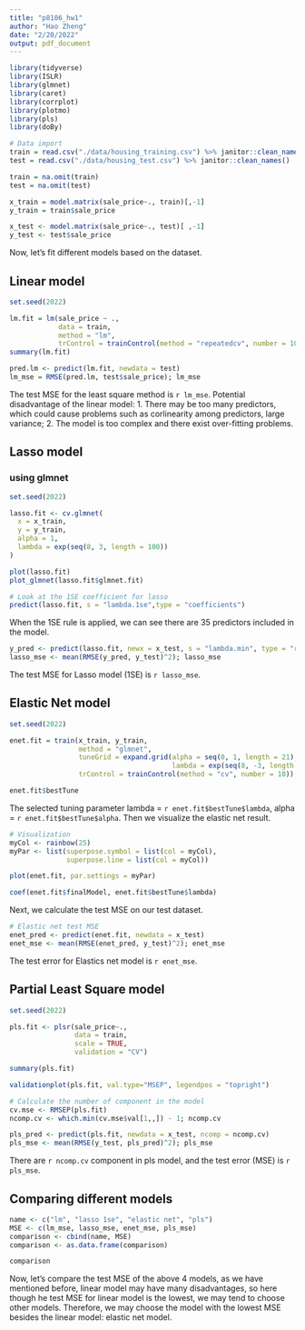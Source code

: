 ```yaml
---
title: "p8106_hw1"
author: "Hao Zheng"
date: "2/20/2022"
output: pdf_document
---
```


```r
library(tidyverse)
library(ISLR)
library(glmnet)
library(caret)
library(corrplot)
library(plotmo)
library(pls)
library(doBy)
```

```r
# Data import
train = read.csv("./data/housing_training.csv") %>% janitor::clean_names()
test = read.csv("./data/housing_test.csv") %>% janitor::clean_names()

train = na.omit(train)
test = na.omit(test)

x_train = model.matrix(sale_price~., train)[,-1]
y_train = train$sale_price

x_test <- model.matrix(sale_price~., test)[ ,-1]
y_test <- test$sale_price
```

Now, let's fit different models based on the dataset.

## Linear model
```r
set.seed(2022)

lm.fit = lm(sale_price ~ .,
            data = train,
            method = "lm",
            trControl = trainControl(method = "repeatedcv", number = 10))
summary(lm.fit)

pred.lm <- predict(lm.fit, newdata = test)
lm_mse = RMSE(pred.lm, test$sale_price); lm_mse
```

The test MSE for the least square method is `r lm_mse`.
Potential disadvantage of the linear model: 1. There may be too many predictors, which could cause problems such as corlinearity among predictors, large variance; 2. The model is too complex and there exist over-fitting problems.


## Lasso model
### using glmnet
```r
set.seed(2022)

lasso.fit <- cv.glmnet(
  x = x_train,
  y = y_train,
  alpha = 1,
  lambda = exp(seq(8, 3, length = 100))
)

plot(lasso.fit)
plot_glmnet(lasso.fit$glmnet.fit)

# Look at the 1SE coefficient for lasso
predict(lasso.fit, s = "lambda.1se",type = "coefficients")
```

When the 1SE rule is applied, we can see there are 35 predictors included in the model.

```r
y_pred <- predict(lasso.fit, newx = x_test, s = "lambda.min", type = "response")
lasso_mse <- mean(RMSE(y_pred, y_test)^2); lasso_mse
```

The test MSE for Lasso model (1SE) is `r lasso_mse`.


## Elastic Net model
```r
set.seed(2022)

enet.fit = train(x_train, y_train,
                 method = "glmnet",
                 tuneGrid = expand.grid(alpha = seq(0, 1, length = 21),
                                        lambda = exp(seq(8, -3, length = 50))),
                 trControl = trainControl(method = "cv", number = 10))

enet.fit$bestTune
```

The selected tuning parameter lambda = `r enet.fit$bestTune$lambda`, alpha = `r enet.fit$bestTune$alpha`. Then we visualize the elastic net result.

```r
# Visualization
myCol <- rainbow(25)
myPar <- list(superpose.symbol = list(col = myCol),
              superpose.line = list(col = myCol))

plot(enet.fit, par.settings = myPar)

coef(enet.fit$finalModel, enet.fit$bestTune$lambda)
```

Next, we calculate the test MSE on our test dataset.
```r
# Elastic net test MSE
enet_pred <- predict(enet.fit, newdata = x_test)
enet_mse <- mean(RMSE(enet_pred, y_test)^2); enet_mse
```

The test error for Elastics net model is `r enet_mse`.


## Partial Least Square model
```r
set.seed(2022)

pls.fit <- plsr(sale_price~., 
                data = train, 
                scale = TRUE,  
                validation = "CV")

summary(pls.fit)

validationplot(pls.fit, val.type="MSEP", legendpos = "topright")
```

```r
# Calculate the number of component in the model
cv.mse <- RMSEP(pls.fit)
ncomp.cv <- which.min(cv.mse$val[1,,]) - 1; ncomp.cv

pls_pred <- predict(pls.fit, newdata = x_test, ncomp = ncomp.cv)
pls_mse <- mean(RMSE(y_test, pls_pred)^2); pls_mse
```

There are `r ncomp.cv` component in pls model, and the test error (MSE) is `r pls_mse`.


## Comparing different models
```r
name <- c("lm", "lasso 1se", "elastic net", "pls")
MSE <- c(lm_mse, lasso_mse, enet_mse, pls_mse)
comparison <- cbind(name, MSE)
comparison <- as.data.frame(comparison)

comparison
```

Now, let's compare the test MSE of the above 4 models, as we have mentioned before, linear model may have many disadvantages, so here though he test MSE for linear model is the lowest, we may tend to choose other models. Therefore, we may choose the model with the lowest MSE besides the linear model: elastic net model.
